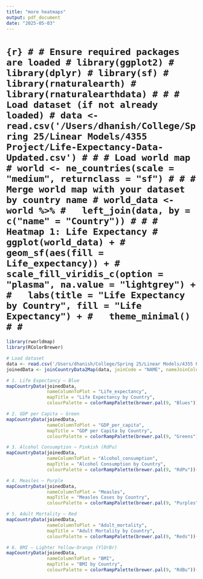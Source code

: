 ```yaml
---
title: "more heatmaps"
output: pdf_document
date: "2025-05-03"
---
```



# ```{r}
# # Ensure required packages are loaded
# library(ggplot2)
# library(dplyr)
# library(sf)
# library(rnaturalearth)
# library(rnaturalearthdata)
#
# # Load dataset (if not already loaded)
# data <- read.csv('/Users/dhanish/College/Spring 25/Linear Models/4355 Project/Life-Expectancy-Data-Updated.csv')
#
# # Load world map
# world <- ne_countries(scale = "medium", returnclass = "sf")
#
# # Merge world map with your dataset by country name
# world_data <- world %>%
#   left_join(data, by = c("name" = "Country"))
#
# # Heatmap 1: Life Expectancy
# ggplot(world_data) +
#   geom_sf(aes(fill = Life_expectancy)) +
#   scale_fill_viridis_c(option = "plasma", na.value = "lightgrey") +
#   labs(title = "Life Expectancy by Country", fill = "Life Expectancy") +
#   theme_minimal()
#
# ```


```r
library(rworldmap)
library(RColorBrewer)

# Load dataset
data <- read.csv('/Users/dhanish/College/Spring 25/Linear Models/4355 Project/Life-Expectancy-Data-Updated.csv')
joinedData <- joinCountryData2Map(data, joinCode = "NAME", nameJoinColumn = "Country")

# 1. Life Expectancy – Blue
mapCountryData(joinedData,
               nameColumnToPlot = "Life_expectancy",
               mapTitle = "Life Expectancy by Country",
               colourPalette = colorRampPalette(brewer.pal(9, "Blues"))(100))

# 2. GDP per Capita – Green
mapCountryData(joinedData,
               nameColumnToPlot = "GDP_per_capita",
               mapTitle = "GDP per Capita by Country",
               colourPalette = colorRampPalette(brewer.pal(9, "Greens"))(100))

# 3. Alcohol Consumption – Pinkish (RdPu)
mapCountryData(joinedData,
               nameColumnToPlot = "Alcohol_consumption",
               mapTitle = "Alcohol Consumption by Country",
               colourPalette = colorRampPalette(brewer.pal(9, "RdPu"))(100))

# 4. Measles – Purple
mapCountryData(joinedData,
               nameColumnToPlot = "Measles",
               mapTitle = "Measles Cases by Country",
               colourPalette = colorRampPalette(brewer.pal(9, "Purples"))(100))

# 5. Adult Mortality – Red
mapCountryData(joinedData,
               nameColumnToPlot = "Adult_mortality",
               mapTitle = "Adult Mortality by Country",
               colourPalette = colorRampPalette(brewer.pal(9, "Reds"))(100))

# 6. BMI – Lighter Yellow-Orange (YlOrBr)
mapCountryData(joinedData,
               nameColumnToPlot = "BMI",
               mapTitle = "BMI by Country",
               colourPalette = colorRampPalette(brewer.pal(9, "RdBu"))(100))


```


